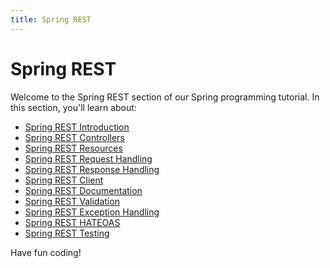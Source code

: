 ```yaml
---
title: Spring REST
---
```


# Spring REST

Welcome to the Spring REST section of our Spring programming tutorial. In this section, you'll learn about:

- [Spring REST Introduction](./0-spring-rest-introduction.mdx)
- [Spring REST Controllers](./1-spring-rest-controllers.mdx)
- [Spring REST Resources](./2-spring-rest-resources.mdx)
- [Spring REST Request Handling](./3-spring-rest-request-handling.mdx)
- [Spring REST Response Handling](./4-spring-rest-response-handling.mdx)
- [Spring REST Client](./5-spring-rest-client.mdx)
- [Spring REST Documentation](./6-spring-rest-documentation.mdx)
- [Spring REST Validation](./7-spring-rest-validation.mdx)
- [Spring REST Exception Handling](./8-spring-rest-exception-handling.mdx)
- [Spring REST HATEOAS](./9-spring-rest-hateoas.mdx)
- [Spring REST Testing](./10-spring-rest-testing.mdx)

Have fun coding!